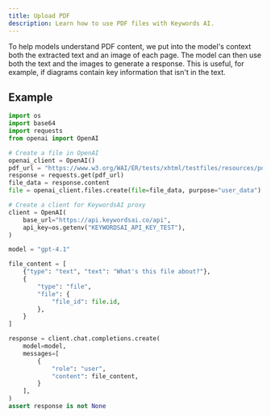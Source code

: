 ```yaml
---
title: Upload PDF
description: Learn how to use PDF files with Keywords AI.
---
```


To help models understand PDF content, we put into the model's context both the extracted text and an image of each page. The model can then use both the text and the images to generate a response. This is useful, for example, if diagrams contain key information that isn't in the text.

## Example

```python OpenAI SDK Python {21-30}
import os
import base64
import requests
from openai import OpenAI

# Create a file in OpenAI
openai_client = OpenAI()
pdf_url = "https://www.w3.org/WAI/ER/tests/xhtml/testfiles/resources/pdf/dummy.pdf" # This is a dummy PDF file, you can use any PDF file you want
response = requests.get(pdf_url)
file_data = response.content
file = openai_client.files.create(file=file_data, purpose="user_data")

# Create a client for KeywordsAI proxy
client = OpenAI(
    base_url="https://api.keywordsai.co/api",
    api_key=os.getenv("KEYWORDSAI_API_KEY_TEST"),
)

model = "gpt-4.1"

file_content = [
    {"type": "text", "text": "What's this file about?"},
    {
        "type": "file",
        "file": {
            "file_id": file.id,
        },
    }
]

response = client.chat.completions.create(
    model=model,
    messages=[
        {
            "role": "user",
            "content": file_content,
        }
    ],
)
assert response is not None
```
